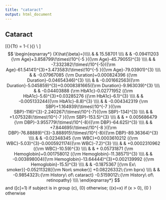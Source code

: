 ```yaml
---
title: "cataract"
output: html_document
---
```

## Cataract
\[{\rm Prob}\{T\geq t\} = 1-\Phi( \frac{\log(t)-X\beta}{1.738412} ){\rm \ \ where} \\ \]
$$
\begin{eqnarray*}
{X\hat{\beta}=}\\\\
& & 15.58701 \\\\
& &  -0.09411203  {\rm Age}+3.858799\!\times\!10^{-5 }({\rm Age}-45.79055)^{3}  \\\\
& &   -7.332382\!\times\!10^{-5}({\rm Age}-61.54141)^{3}+3.473583\!\times\!10^{-5 }({\rm Age}-79.03901)^{3}  \\\\
& &  -0.07967085 {\rm Duration}+0.000824396 ({\rm Duration}-0.04654346)^{3}  \\\\
& &   -0.001662563({\rm Duration}-5.045859)^{3}+0.0008381665({\rm Duration}-9.963039)^{3}  \\\\
& &  -0.04403888 {\rm HbA1c}-0.02771952 ({\rm HbA1c}-5.6)^{3}+0.03285276  ({\rm HbA1c}-6.1)^{3}  \\\\
& &   -0.005133244({\rm HbA1c}-8.8)^{3}  \\\\
& &  -0.004342319 {\rm SBP}+1.164939\!\times\!10^{-7 }({\rm SBP}-116)^{3}-2.240267\!\times\!10^{-7}({\rm SBP}-134)^{3}  \\\\
& &   +1.075328\!\times\!10^{-7 }({\rm SBP}-153.5)^{3}  \\\\
& & + 0.005686479  {\rm DBP}-3.955779\!\times\!10^{-8}({\rm DBP}-64.625)^{3}  \\\\
& &   +7.844695\!\times\!10^{-8 }({\rm DBP}-76.88889)^{3}-3.888915\!\times\!10^{-8}({\rm DBP}-89.36364)^{3}  \\\\
& &  -0.02348345  {\rm WBC}+0.0003610212 ({\rm WBC}-5.03)^{3}-0.0005921174({\rm WBC}-7.2)^{3}  \\\\
& &   +0.0002310962 ({\rm WBC}-10.59)^{3}  \\\\
& & + 0.05731871  {\rm Hemoglobin}+0.001758012 ({\rm Hemoglobin}-11.38571)^{3}  \\\\
& &   -0.003898004({\rm Hemoglobin}-13.64444)^{3}+0.002139992 ({\rm Hemoglobin}-15.5)^{3}  \\\\
& &  -0.1875367 [{\rm Ex\ smoker}]-0.05211328[{\rm Non\ smoker}] +0.08226332\:{\rm bprx} \\\\
& &  -0.9854323\:{\rm History\ of\ cataract} -0.5159012\:{\rm History\ of\ retinopathy} \\\\
\end{eqnarray*}
$$
and \([c]=1\) if subject is in group \(c\), \(0\) otherwise; \((x)=x\) if \(x > 0\), \(0 \) otherwise
